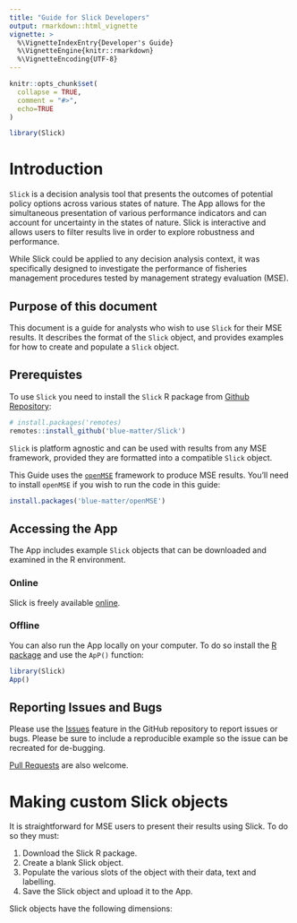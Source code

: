 ```yaml
---
title: "Guide for Slick Developers"
output: rmarkdown::html_vignette
vignette: >
  %\VignetteIndexEntry{Developer's Guide}
  %\VignetteEngine{knitr::rmarkdown}
  %\VignetteEncoding{UTF-8}
---
```


```r
knitr::opts_chunk$set(
  collapse = TRUE,
  comment = "#>",
  echo=TRUE
)
```

```r
library(Slick)
```

# Introduction

`Slick` is a decision analysis tool that presents the outcomes of potential policy options across various states of nature. The App allows for the simultaneous presentation of various performance indicators and can account for uncertainty in the states of nature. Slick is interactive and allows users to filter results live in order to explore robustness and performance. 

While Slick could be applied to any decision analysis context, it was specifically designed to investigate the performance of fisheries management procedures tested by management strategy evaluation (MSE). 


## Purpose of this document

This document is a guide for analysts who wish to use `Slick` for their MSE results. It describes the format of the `Slick` object, and provides examples for how to create and populate a `Slick` object.

## Prerequistes

To use `Slick` you need to install the `Slick` R package from [Github Repository](https://github.com/Blue-Matter/Slick):

```r
# install.packages('remotes)
remotes::install_github('blue-matter/Slick')
```

`Slick` is platform agnostic and can be used with results from any MSE framework, provided they are formatted into a compatible `Slick` object.

This Guide uses the [`openMSE`](https://openMSE.com) framework to produce MSE results. You'll need to install `openMSE` if you wish to run the code in this guide:

```r
install.packages('blue-matter/openMSE')
```


## Accessing the App

The App includes example `Slick` objects that can be downloaded and examined in the R environment.

### Online

Slick is freely available [online](https://shiny.bluematterscience.com/app/slick). 

### Offline

You can also run the App locally on your computer. To do so install the [R package](https://github.com/Blue-Matter/Slick) and use the `ApP()` function:


```r
library(Slick)
App()
```

## Reporting Issues and Bugs

Please use the [Issues](https://github.com/Blue-Matter/Slick/issues) feature in the GitHub repository to report issues or bugs. Please be sure to include a reproducible example so the issue can be recreated for de-bugging.

[Pull Requests](https://github.com/Blue-Matter/Slick/pulls) are also welcome.

# Making custom Slick objects  

It is straightforward for MSE users to present their results using Slick. To do so they must:

1. Download the Slick R package.
2. Create a blank Slick object.
3. Populate the various slots of the object with their data, text and labelling.
4. Save the Slick object and upload it to the App.

Slick objects have the following dimensions:




